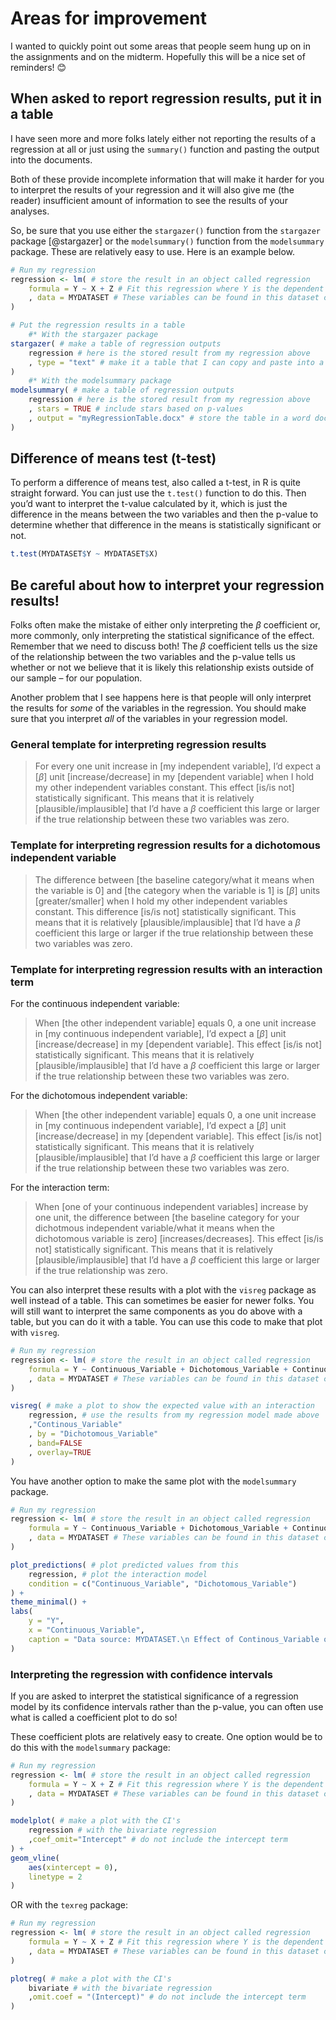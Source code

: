 # Areas for improvement

I wanted to quickly point out some areas that people seem hung up on in the assignments and on the midterm. Hopefully this will be a nice set of reminders! 😊

## When asked to report regression results, put it in a table

I have seen more and more folks lately either not reporting the results of a regression at all or just using the `summary()` function and pasting the output into the documents.

Both of these provide incomplete information that will make it harder for you to interpret the results of your regression and it will also give me (the reader) insufficient amount of information to see the results of your analyses.

So, be sure that you use either the `stargazer()` function from the `stargazer` package [@stargazer] or the `modelsummary()` function from the `modelsummary` package. These are relatively easy to use. Here is an example below.

```.r

# Run my regression
regression <- lm( # store the result in an object called regression
    formula = Y ~ X + Z # Fit this regression where Y is the dependent variable and X and Z are the independent variables
    , data = MYDATASET # These variables can be found in this dataset called MYDATASET
)

# Put the regression results in a table
    #* With the stargazer package
stargazer( # make a table of regression outputs
    regression # here is the stored result from my regression above
    , type = "text" # make it a table that I can copy and paste into a word document
)
    #* With the modelsummary package
modelsummary( # make a table of regression outputs
    regression # here is the stored result from my regression above
    , stars = TRUE # include stars based on p-values
    , output = "myRegressionTable.docx" # store the table in a word document called myRegressionTable
)
```

## Difference of means test (t-test)

To perform a difference of means test, also called a t-test, in R is quite straight forward. You can just use the `t.test()` function to do this. Then you'd want to interpret the t-value calculated by it, which is just the difference in the means between the two variables and then the p-value to determine whether that difference in the means is statistically significant or not.

```.r
t.test(MYDATASET$Y ~ MYDATASET$X)
```

## Be careful about how to interpret your regression results!

Folks often make the mistake of either only interpreting the $\beta$ coefficient or, more commonly, only interpreting the statistical significance of the effect. Remember that we need to discuss both! The $\beta$ coefficient tells us the size of the relationship between the two variables and the p-value tells us whether or not we believe that it is likely this relationship exists outside of our sample -- for our population.

Another problem that I see happens here is that people will only interpret the results for *some* of the variables in the regression. You should make sure that you interpret *all* of the variables in your regression model.

### General template for interpreting regression results

>For every one unit increase in [my independent variable], I'd expect a [$\beta$] unit [increase/decrease] in my [dependent variable] when I hold my other independent variables constant. This effect [is/is not] statistically significant. This means that it is relatively [plausible/implausible] that I'd have a $\beta$ coefficient this large or larger if the true relationship between these two variables was zero.

### Template for interpreting regression results for a dichotomous independent variable

>The difference between [the baseline category/what it means when the variable is 0] and [the category when the variable is 1] is [$\beta$] units [greater/smaller] when I hold my other independent variables constant. This difference [is/is not] statistically significant. This means that it is relatively [plausible/implausible] that I'd have a $\beta$ coefficient this large or larger if the true relationship between these two variables was zero.

### Template for interpreting regression results with an interaction term

For the continuous independent variable:

>When [the other independent variable] equals 0, a one unit increase in [my continuous independent variable], I'd expect a [$\beta$] unit [increase/decrease] in my [dependent variable]. This effect [is/is not] statistically significant. This means that it is relatively [plausible/implausible] that I'd have a $\beta$ coefficient this large or larger if the true relationship between these two variables was zero. 

For the dichotomous independent variable:

>When [the other independent variable] equals 0, a one unit increase in [my continuous independent variable], I'd expect a [$\beta$] unit [increase/decrease] in my [dependent variable]. This effect [is/is not] statistically significant. This means that it is relatively [plausible/implausible] that I'd have a $\beta$ coefficient this large or larger if the true relationship between these two variables was zero. 

For the interaction term:

>When [one of your continuous independent variables] increase by one unit, the difference between [the baseline category for your dichotmous independent variable/what it means when the dichotomous variable is zero] [increases/decreases]. This effect [is/is not] statistically significant. This means that it is relatively [plausible/implausible] that I'd have a $\beta$ coefficient this large or larger if the true relationship was zero.

You can also interpret these results with a plot with the `visreg` package as well instead of a table. This can sometimes be easier for newer folks. You will still want to interpret the same components as you do above with a table, but you can do it with a table. You can use this code to make that plot with `visreg`.

```.r
# Run my regression
regression <- lm( # store the result in an object called regression
    formula = Y ~ Continuous_Variable + Dichotomous_Variable + Continuous_Variable:Dichotomous_Variable
    , data = MYDATASET # These variables can be found in this dataset called MYDATASET
)

visreg( # make a plot to show the expected value with an interaction
    regression, # use the results from my regression model made above
    ,"Continous_Variable" 
    , by = "Dichotomous_Variable"
    , band=FALSE
    , overlay=TRUE
)
```

You have another option to make the same plot with the `modelsummary` package.

```.r
# Run my regression
regression <- lm( # store the result in an object called regression
    formula = Y ~ Continuous_Variable + Dichotomous_Variable + Continuous_Variable:Dichotomous_Variable
    , data = MYDATASET # These variables can be found in this dataset called MYDATASET
)

plot_predictions( # plot predicted values from this
    regression, # plot the interaction model
    condition = c("Continuous_Variable", "Dichotomous_Variable")
) +
theme_minimal() +
labs(
    y = "Y",
    x = "Continuous_Variable",
    caption = "Data source: MYDATASET.\n Effect of Continous_Variable on Y, conditional on Dichotomous_Variable."
)
```

### Interpreting the regression with confidence intervals

If you are asked to interpret the statistical significance of a regression model by its confidence intervals rather than the p-value, you can often use what is called a coefficient plot to do so!

These coefficient plots are relatively easy to create. One option would be to do this with the `modelsummary` package:

```.r

# Run my regression
regression <- lm( # store the result in an object called regression
    formula = Y ~ X + Z # Fit this regression where Y is the dependent variable and X and Z are the independent variables
    , data = MYDATASET # These variables can be found in this dataset called MYDATASET
)

modelplot( # make a plot with the CI's
    regression # with the bivariate regression
    ,coef_omit="Intercept" # do not include the intercept term
) +
geom_vline(
    aes(xintercept = 0),
    linetype = 2
)
```

OR with the `texreg` package:

```.r
# Run my regression
regression <- lm( # store the result in an object called regression
    formula = Y ~ X + Z # Fit this regression where Y is the dependent variable and X and Z are the independent variables
    , data = MYDATASET # These variables can be found in this dataset called MYDATASET
)

plotreg( # make a plot with the CI's
    bivariate # with the bivariate regression
    ,omit.coef = "(Intercept)" # do not include the intercept term
)
```
